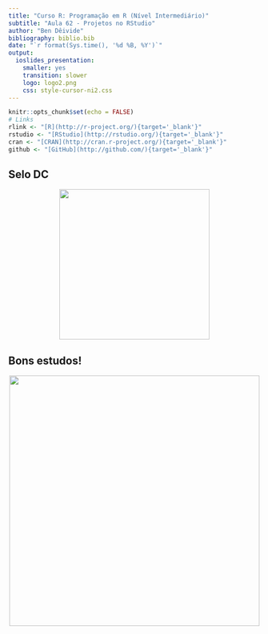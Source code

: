 ```yaml
---
title: "Curso R: Programação em R (Nível Intermediário)"
subtitle: "Aula 62 - Projetos no RStudio"
author: "Ben Dêivide"
bibliography: biblio.bib
date: "`r format(Sys.time(), '%d %B, %Y')`"
output: 
  ioslides_presentation: 
    smaller: yes
    transition: slower
    logo: logo2.png
    css: style-cursor-ni2.css
---
```


```r
knitr::opts_chunk$set(echo = FALSE)
# Links
rlink <- "[R](http://r-project.org/){target='_blank'}"
rstudio <- "[RStudio](http://rstudio.org/){target='_blank'}"
cran <- "[CRAN](http://cran.r-project.org/){target='_blank'}"
github <- "[GitHub](http://github.com/){target='_blank'}"
```


<!--
YAML:
date: "`r format(Sys.time(), '%d %B, %Y')`"
=====
APRESENTACAO:

Inserir nas secoes:
{data-background=boards.jpg data-background-size=cover}
-->


## Selo DC

<center>
[![](SeloDC-preto.png){height=300 width=300}](https://bendeivide.github.io/dc/){target="_blank"}
</center>


## Bons estudos!

<center>
[![](logo2.png){height=500 width=500}](https://bendeivide.github.io/courses/cursor/){target="_blank"}
</center>
